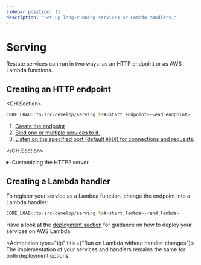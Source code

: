 ```yaml
---
sidebar_position: 11
description: "Set up long-running services or Lambda handlers."
---
```




# Serving
Restate services can run in two ways: as an HTTP endpoint or as AWS Lambda functions.

## Creating an HTTP endpoint
<CH.Section>
```typescript
CODE_LOAD::ts/src/develop/serving.ts#<start_endpoint>-<end_endpoint>
```


1. [Create the endpoint](focus://1,2)
2. [Bind one or multiple services to it.](focus://3,4,5)
3. [Listen on the specified port (default `9080`) for connections and requests.](focus://6)

</CH.Section>

<details className={"grey-details"}>
    <summary>Customizing the HTTP2 server</summary>

    If you need to manually control or customize the HTTP2 server, you can call `http2Handler()` instead of `listen()`, and then use it to manually instantiate the HTTP server:

    ```ts
    CODE_LOAD::ts/src/develop/serving.ts#<start_custom_endpoint>-<end_custom_endpoint>
    ```
</details>

## Creating a Lambda handler

To register your service as a Lambda function, change the endpoint into a Lambda handler:
```typescript
CODE_LOAD::ts/src/develop/serving.ts#<start_lambda>-<end_lambda>
```

Have a look at the [deployment section](/category/aws--aws-lambda)
for guidance on how to deploy your services on AWS Lambda.


<Admonition type="tip" title={"Run on Lambda without handler changes"}>
    The implementation of your services and handlers remains the same for both deployment options.
</Admonition>


